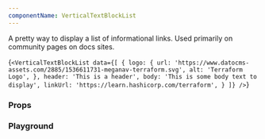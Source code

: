 ```yaml
---
componentName: VerticalTextBlockList
---
```


A pretty way to display a list of informational links. Used primarily on community pages on docs sites.

<LiveComponent>{`<VerticalTextBlockList
  data={[
    {
      logo: {
        url: 'https://www.datocms-assets.com/2885/1536611731-meganav-terraform.svg',
        alt: 'Terraform Logo',
      },
      header: 'This is a header',
      body: 'This is some body text to display',
      linkUrl: 'https://learn.hashicorp.com/terraform',
    }
  ]}
/>`}</LiveComponent>

<UsageDetails packageJson={packageJson} />

### Props

<PropsTable props={componentProps} />

### Playground

<!-- <KnobsComponent knobs={componentProps} /> -->
